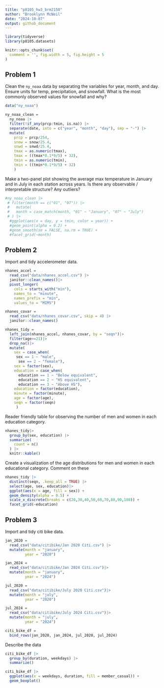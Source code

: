```yaml
---
title: "p8105_hw3_brm2150"
author: "Brooklynn McNeil"
date: "2024-10-07"
output: github_document
---
```


```r
library(tidyverse)
library(p8105.datasets)

knitr::opts_chunk$set(
  comment = '', fig.width = 5, fig.height = 5
)
```

## Problem 1

Clean the `ny_noaa` data by separating the variables for year, month, and day. Ensure units for temp, precipitation, and snowfall. What is the most commonly observed values for snowfall and why?
```r
data("ny_noaa")

ny_noaa_clean = 
  ny_noaa |>
  filter(!if_any(prcp:tmin, is.na)) |>
  separate(date, into = c("year", "month", "day"), sep = "-") |>
  mutate(
    prcp = prcp/254, 
    snow = snow/25.4, 
    snwd = snwd/25.4,
    tmax = as.numeric(tmax),
    tmax = ((tmax*0.1*9/5) + 32),
    tmin = as.numeric(tmin),
    tmin = ((tmin*0.1*9/5) + 32)
    )
```

Make a two-panel plot showing the average max temperature in January and in July in each station across years. Is there any observable / interpretable structure? Any outliers?
```r
#ny_noaa_clean |>
 # filter(month == c("01", "07")) |>
 #   mutate(
 #   month = case_match(month, "01" ~ "January", "07" ~ "July")
 # ) |>
  #ggplot(aes(x = day, y = tmin, color = year)) +
  #geom_point(alpha = 0.2) +
  #geom_smooth(se = FALSE, na.rm = TRUE) +
  #facet_grid(~month)
```


## Problem 2

Import and tidy accelerometer data.
```r
nhanes_accel = 
  read_csv("data/nhanes_accel.csv") |>
  janitor::clean_names()|>
  pivot_longer(
    cols = starts_with("min"),
    names_to = "minute",
    names_prefix = "min",
    values_to = "MIMS")

nhanes_covar = 
  read_csv("data/nhanes_covar.csv", skip = 4) |>
  janitor::clean_names()

nhanes_tidy = 
  left_join(nhanes_accel, nhanes_covar, by = "seqn")|>
  filter(age>=21)|>
  drop_na()|>
  mutate(
    sex = case_when(
     sex == 1 ~ "male",
      sex == 2 ~ "female"),
    sex = factor(sex),
    education = case_when(
      education == 1 ~ "Below equivalent",
      education == 2 ~ "HS equivalent",
      education == 3 ~ "Above HS"),
    education = factor(education),
    minute = factor(minute),
    age = factor(age),
    seqn = factor(seqn)
     )
```
Reader friendly table for observing the number of men and women in each education category. 

```r
nhanes_tidy|>
  group_by(sex, education) |>
  summarize(
    count = n()
  ) |>
  knitr::kable()
```


Create a visualization of the age distributions for men and women in each educational category. Comment on these
```r
nhanes_tidy |>
  distinct(seqn, .keep_all = TRUE) |>
  select(age, sex, education)|>
  ggplot(aes(x = age, fill = sex)) +
  geom_density(alpha = 0.5) +
  scale_x_discrete(breaks = c(20,30,40,50,60,70,80,90,100)) +
  facet_grid(~education)
```



## Problem 3

Import and tidy citi bike data.
```r
jan_2020 = 
  read_csv("data/citibike/Jan 2020 Citi.csv") |>
  mutate(month = "january",
         year = "2020")

jan_2024 = 
  read_csv("data/citibike/Jan 2024 Citi.csv")|>
  mutate(month = "january",
         year = "2024")

jul_2020 = 
  read_csv("data/citibike/July 2020 Citi.csv")|>
  mutate(month = "july",
         year = "2020")

jul_2024 = 
  read_csv("data/citibike/July 2024 Citi.csv")|>
  mutate(month = "july",
         year = "2024")

citi_bike_df = 
  bind_rows(jan_2020, jan_2024, jul_2020, jul_2024)
```

Describe the data

```r
citi_bike_df |>
  group_by(duration, weekdays) |>
  summarize()

citi_bike_df |>
  ggplot(aes(x = weekdays, duration, fill = member_casual)) +
  geom_boxplot()
```


